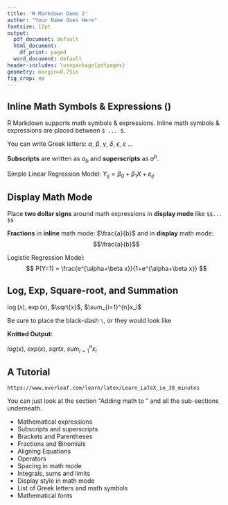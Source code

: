 ```yaml
---
title: 'R Markdown Demo 2'
author: "Your Name Goes Here"
fontsize: 12pt
output:
  pdf_document: default
  html_document:
    df_print: paged
  word_document: default
header-includes: \usepackage{pdfpages}
geometry: margin=0.75in
fig_crop: no
---
```


## Inline Math Symbols & Expressions (\LaTeX)

R Markdown supports \LaTeX  math symbols & expressions.
Inline math symbols & expressions are placed between `$ ... $`.

You can write Greek letters: $\alpha$, $\beta$, $\gamma$, $\delta$, 
$\epsilon$, $\varepsilon$ ...

**Subscripts** are written as $a_b$ and **superscripts** as $a^b$.

Simple Linear Regression Model: $Y_{ij}=\beta_0+\beta_1 X +\varepsilon_{ij}$

## Display Math Mode

Place **two dollar signs** around math expressions in **display mode** like `$$... $$`


**Fractions** in **inline** math mode: $\frac{a}{b}$ and 
in  **display** math mode: $$\frac{a}{b}$$

Logistic Regression Model:
$$
P(Y=1) = \frac{e^{\alpha+\beta x}}{1+e^{\alpha+\beta x}}
$$

## Log, Exp, Square-root, and Summation


$\log(x)$, $\exp(x)$, $\sqrt{x}$, $\sum_{i=1}^{n}x_i$


Be sure to place the black-slash `\`, or they would look like

**Knitted Output:**

$log(x)$, $exp(x)$, $sqrt{x}$, $sum_{i=1}^{n}x_i$


## A \LaTeX  Tutorial

`https://www.overleaf.com/learn/latex/Learn_LaTeX_in_30_minutes`

You can just look at the section "Adding math to \LaTeX" and 
all the sub-sections underneath.

* Mathematical expressions
* Subscripts and superscripts
* Brackets and Parentheses
* Fractions and Binomials
* Aligning Equations
* Operators
* Spacing in math mode
* Integrals, sums and limits
* Display style in math mode
* List of Greek letters and math symbols
* Mathematical fonts
